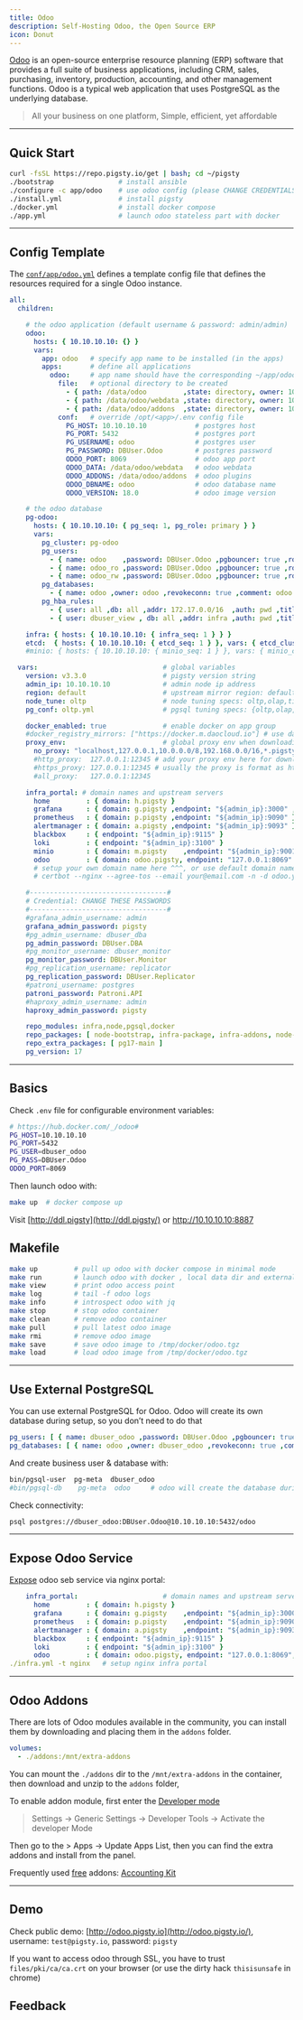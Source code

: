 ```yaml
---
title: Odoo
description: Self-Hosting Odoo, the Open Source ERP
icon: Donut
---
```


[Odoo](https://www.odoo.com/) is an open-source enterprise resource planning (ERP) software
that provides a full suite of business applications, including CRM, sales, purchasing, inventory, production, accounting,
and other management functions. Odoo is a typical web application that uses PostgreSQL as the underlying database.

> All your business on one platform, Simple, efficient, yet affordable



------

## Quick Start

```bash
curl -fsSL https://repo.pigsty.io/get | bash; cd ~/pigsty
./bootstrap                # install ansible
./configure -c app/odoo    # use odoo config (please CHANGE CREDENTIALS in pigsty.yml)
./install.yml              # install pigsty
./docker.yml               # install docker compose
./app.yml                  # launch odoo stateless part with docker
```




------

## Config Template

The [`conf/app/odoo.yml`](https://github.com/pgsty/pigsty/blob/main/conf/app/odoo.yml) defines a template config file
that defines the resources required for a single Odoo instance.

```yaml
all:
  children:

    # the odoo application (default username & password: admin/admin)
    odoo:
      hosts: { 10.10.10.10: {} }
      vars:
        app: odoo   # specify app name to be installed (in the apps)
        apps:       # define all applications
          odoo:     # app name should have the corresponding ~/app/odoo folder
            file:   # optional directory to be created
              - { path: /data/odoo         ,state: directory, owner: 100, group: 101 }
              - { path: /data/odoo/webdata ,state: directory, owner: 100, group: 101 }
              - { path: /data/odoo/addons  ,state: directory, owner: 100, group: 101 }
            conf:   # override /opt/<app>/.env config file
              PG_HOST: 10.10.10.10            # postgres host
              PG_PORT: 5432                   # postgres port
              PG_USERNAME: odoo               # postgres user
              PG_PASSWORD: DBUser.Odoo        # postgres password
              ODOO_PORT: 8069                 # odoo app port
              ODOO_DATA: /data/odoo/webdata   # odoo webdata
              ODOO_ADDONS: /data/odoo/addons  # odoo plugins
              ODOO_DBNAME: odoo               # odoo database name
              ODOO_VERSION: 18.0              # odoo image version

    # the odoo database
    pg-odoo:
      hosts: { 10.10.10.10: { pg_seq: 1, pg_role: primary } }
      vars:
        pg_cluster: pg-odoo
        pg_users:
          - { name: odoo    ,password: DBUser.Odoo ,pgbouncer: true ,roles: [ dbrole_admin ] ,createdb: true ,comment: admin user for odoo service }
          - { name: odoo_ro ,password: DBUser.Odoo ,pgbouncer: true ,roles: [ dbrole_readonly ]  ,comment: read only user for odoo service  }
          - { name: odoo_rw ,password: DBUser.Odoo ,pgbouncer: true ,roles: [ dbrole_readwrite ] ,comment: read write user for odoo service }
        pg_databases:
          - { name: odoo ,owner: odoo ,revokeconn: true ,comment: odoo main database  }
        pg_hba_rules:
          - { user: all ,db: all ,addr: 172.17.0.0/16  ,auth: pwd ,title: 'allow access from local docker network' }
          - { user: dbuser_view , db: all ,addr: infra ,auth: pwd ,title: 'allow grafana dashboard access cmdb from infra nodes' }

    infra: { hosts: { 10.10.10.10: { infra_seq: 1 } } }
    etcd:  { hosts: { 10.10.10.10: { etcd_seq: 1 } }, vars: { etcd_cluster: etcd } }
    #minio: { hosts: { 10.10.10.10: { minio_seq: 1 } }, vars: { minio_cluster: minio } }

  vars:                               # global variables
    version: v3.3.0                   # pigsty version string
    admin_ip: 10.10.10.10             # admin node ip address
    region: default                   # upstream mirror region: default|china|europe
    node_tune: oltp                   # node tuning specs: oltp,olap,tiny,crit
    pg_conf: oltp.yml                 # pgsql tuning specs: {oltp,olap,tiny,crit}.yml

    docker_enabled: true              # enable docker on app group
    #docker_registry_mirrors: ["https://docker.m.daocloud.io"] # use dao cloud mirror in mainland china
    proxy_env:                        # global proxy env when downloading packages & pull docker images
      no_proxy: "localhost,127.0.0.1,10.0.0.0/8,192.168.0.0/16,*.pigsty,*.aliyun.com,mirrors.*,*.tsinghua.edu.cn"
      #http_proxy:  127.0.0.1:12345 # add your proxy env here for downloading packages or pull images
      #https_proxy: 127.0.0.1:12345 # usually the proxy is format as http://user:pass@proxy.xxx.com
      #all_proxy:   127.0.0.1:12345

    infra_portal: # domain names and upstream servers
      home         : { domain: h.pigsty }
      grafana      : { domain: g.pigsty ,endpoint: "${admin_ip}:3000" , websocket: true }
      prometheus   : { domain: p.pigsty ,endpoint: "${admin_ip}:9090" }
      alertmanager : { domain: a.pigsty ,endpoint: "${admin_ip}:9093" }
      blackbox     : { endpoint: "${admin_ip}:9115" }
      loki         : { endpoint: "${admin_ip}:3100" }
      minio        : { domain: m.pigsty    ,endpoint: "${admin_ip}:9001" ,scheme: https ,websocket: true }
      odoo         : { domain: odoo.pigsty, endpoint: "127.0.0.1:8069"   ,websocket: true }  #cert: /path/to/crt ,key: /path/to/key
      # setup your own domain name here ^^^, or use default domain name, or ip + 8069 port direct access
      # certbot --nginx --agree-tos --email your@email.com -n -d odoo.your.domain    # replace with your email & odoo domain

    #----------------------------------#
    # Credential: CHANGE THESE PASSWORDS
    #----------------------------------#
    #grafana_admin_username: admin
    grafana_admin_password: pigsty
    #pg_admin_username: dbuser_dba
    pg_admin_password: DBUser.DBA
    #pg_monitor_username: dbuser_monitor
    pg_monitor_password: DBUser.Monitor
    #pg_replication_username: replicator
    pg_replication_password: DBUser.Replicator
    #patroni_username: postgres
    patroni_password: Patroni.API
    #haproxy_admin_username: admin
    haproxy_admin_password: pigsty

    repo_modules: infra,node,pgsql,docker
    repo_packages: [ node-bootstrap, infra-package, infra-addons, node-package1, node-package2, pgsql-utility, docker ]
    repo_extra_packages: [ pg17-main ]
    pg_version: 17
```



--------

## Basics

Check `.env` file for configurable environment variables:

```bash
# https://hub.docker.com/_/odoo#
PG_HOST=10.10.10.10
PG_PORT=5432
PG_USER=dbuser_odoo
PG_PASS=DBUser.Odoo
ODOO_PORT=8069
```

Then launch odoo with:

```bash
make up  # docker compose up
```

Visit [http://ddl.pigsty](http://ddl.pigsty/) or http://10.10.10.10:8887

## Makefile

```bash
make up         # pull up odoo with docker compose in minimal mode
make run        # launch odoo with docker , local data dir and external PostgreSQL
make view       # print odoo access point
make log        # tail -f odoo logs
make info       # introspect odoo with jq
make stop       # stop odoo container
make clean      # remove odoo container
make pull       # pull latest odoo image
make rmi        # remove odoo image
make save       # save odoo image to /tmp/docker/odoo.tgz
make load       # load odoo image from /tmp/docker/odoo.tgz
```




--------

## Use External PostgreSQL

You can use external PostgreSQL for Odoo. Odoo will create its own database during setup, so you don’t need to do that

```yaml
pg_users: [ { name: dbuser_odoo ,password: DBUser.Odoo ,pgbouncer: true ,roles: [ dbrole_admin ]    ,comment: admin user for odoo database } ]
pg_databases: [ { name: odoo ,owner: dbuser_odoo ,revokeconn: true ,comment: odoo primary database } ]
```

And create business user & database with:

```bash
bin/pgsql-user  pg-meta  dbuser_odoo
#bin/pgsql-db    pg-meta  odoo     # odoo will create the database during setup
```

Check connectivity:

```bash
psql postgres://dbuser_odoo:DBUser.Odoo@10.10.10.10:5432/odoo
```




------

## Expose Odoo Service

[Expose](https://pigsty.io/docs/tasks/nginx/) odoo seb service via nginx portal:

```yaml
    infra_portal:                     # domain names and upstream servers
      home         : { domain: h.pigsty }
      grafana      : { domain: g.pigsty    ,endpoint: "${admin_ip}:3000" , websocket: true }
      prometheus   : { domain: p.pigsty    ,endpoint: "${admin_ip}:9090" }
      alertmanager : { domain: a.pigsty    ,endpoint: "${admin_ip}:9093" }
      blackbox     : { endpoint: "${admin_ip}:9115" }
      loki         : { endpoint: "${admin_ip}:3100" }
      odoo         : { domain: odoo.pigsty, endpoint: "127.0.0.1:8069", websocket: true }  # <------ add this line
./infra.yml -t nginx   # setup nginx infra portal
```




------

## Odoo Addons

There are lots of Odoo modules available in the community, you can install them by downloading and placing them in the `addons` folder.

```yaml
volumes:
  - ./addons:/mnt/extra-addons
```

You can mount the `./addons` dir to the `/mnt/extra-addons` in the container, then download and unzip to the `addons` folder,

To enable addon module, first enter the [Developer mode](https://www.odoo.com/documentation/17.0/applications/general/developer_mode.html)

> Settings -> Generic Settings -> Developer Tools -> Activate the developer Mode

Then go to the > Apps -> Update Apps List, then you can find the extra addons and install from the panel.

Frequently used [free](https://apps.odoo.com/apps/modules/browse?order=Downloads) addons: [Accounting Kit](https://apps.odoo.com/apps/modules/17.0/base_accounting_kit/)




------

## Demo

Check public demo: [http://odoo.pigsty.io](http://odoo.pigsty.io/), username: `test@pigsty.io`, password: `pigsty`

If you want to access odoo through SSL, you have to trust `files/pki/ca/ca.crt` on your browser (or use the dirty hack `thisisunsafe` in chrome)

## Feedback